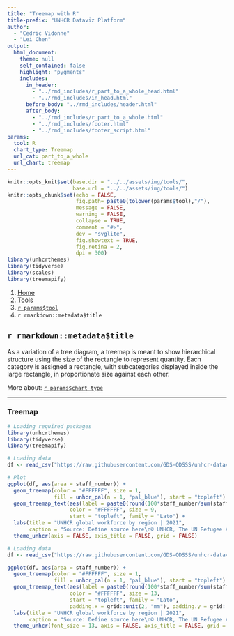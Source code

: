 ```yaml
---
title: "Treemap with R"
title-prefix: "UNHCR Dataviz Platform"
author:
  - "Cedric Vidonne"
  - "Lei Chen"
output:
  html_document:
    theme: null
    self_contained: false
    highlight: "pygments"
    includes:
      in_header:
        - "../rmd_includes/r_part_to_a_whole_head.html"
        - "../rmd_includes/in_head.html"
      before_body: "../rmd_includes/header.html"
      after_body:
        - "../rmd_includes/r_part_to_a_whole.html"
        - "../rmd_includes/footer.html"
        - "../rmd_includes/footer_script.html"
params:
  tool: R
  chart_type: Treemap
  url_cat: part_to_a_whole
  url_chart: treemap
---
```


```r
knitr::opts_knit$set(base.dir = "../../assets/img/tools/",
                     base.url = "../../assets/img/tools/")
knitr::opts_chunk$set(echo = FALSE,
                      fig.path= paste0(tolower(params$tool),"/"),
                      message = FALSE,
                      warning = FALSE,
                      collapse = TRUE,
                      comment = "#>",
                      dev = "svglite",
                      fig.showtext = TRUE,
                      fig.retina = 2,
                      dpi = 300)
library(unhcrthemes)
library(tidyverse)
library(scales)
library(treemapify)
```

<main id="tools" class="container mt-5">

<!-- Breadcrumb is filled automatically with the text from Title and Tool parameter in YAML --> 
<nav aria-label="breadcrumb">
    <ol class="breadcrumb">
        <li class="breadcrumb-item"><a href="../../">Home</a></li>
        <li class="breadcrumb-item"><a href="../">Tools</a></li>
        <li class="breadcrumb-item"><a href="../`r tolower(params$tool)`/">`r params$tool`</a></li>
        <li class="breadcrumb-item active" aria-current="page">`r rmarkdown::metadata$title`</li>
    </ol>
</nav>

<!-- Intro header --> 
<div class="my-5 text-center">

## `r rmarkdown::metadata$title`

<div class="row justify-content-center">
<div class="col-lg-8">

<!-- Only text to change below, the rest comes from the YAML --> 
As a variation of a tree diagram, a treemap is meant to show hierarchical structure using the size of the rectangle to represent quantity. Each category is assigned a rectangle, with subcategories displayed inside the large rectangle, in proportionate size against each other. 

More about: <a href="../../chart_gallery/`r params$url_cat`.html#`r params$url_chart`">`r params$chart_type`</a>

</div>
</div>
</div>


----

<!-- Beginning of section, should be preceded by hr (----) --> 
<section class="my-5">

### Treemap

<div class="row">

<!-- First column for large screen --> 
<div class="col-lg-6">

```r
# Loading required packages
library(unhcrthemes)
library(tidyverse)
library(treemapify)

# Loading data
df <- read_csv("https://raw.githubusercontent.com/GDS-ODSSS/unhcr-dataviz-platform/master/data/part_to_a_whole/treemap.csv")

# Plot
ggplot(df, aes(area = staff_number)) +
  geom_treemap(color = "#FFFFFF", size = 1,
               fill = unhcr_pal(n = 1, "pal_blue"), start = "topleft") +
  geom_treemap_text(aes(label = paste0(round(100*staff_number/sum(staff_number),1), "%\n", region)),
                    color = "#FFFFFF", size = 9,
                    start = "topleft", family = "Lato") +
  labs(title = "UNHCR global workforce by region | 2021",
       caption = "Source: Define source here\n© UNHCR, The UN Refugee Agency") +
  theme_unhcr(axis = FALSE, axis_title = FALSE, grid = FALSE)
```

</div>
<!-- End First column --->

<!-- Second column for large screen --> 
<div class="col-lg-6">


```r
# Loading data
df <- read_csv("https://raw.githubusercontent.com/GDS-ODSSS/unhcr-dataviz-platform/master/data/part_to_a_whole/treemap.csv")

ggplot(df, aes(area = staff_number)) +
  geom_treemap(color = "#FFFFFF", size = 1,
               fill = unhcr_pal(n = 1, "pal_blue"), start = "topleft") +
  geom_treemap_text(aes(label = paste0(round(100*staff_number/sum(staff_number),1), "%\n", region)),
                    color = "#FFFFFF", size = 13,
                    start = "topleft", family = "Lato",
                    padding.x = grid::unit(2, "mm"), padding.y = grid::unit(2, "mm")) +
  labs(title = "UNHCR global workforce by region | 2021",
       caption = "Source: Define source here\n© UNHCR, The UN Refugee Agency") +
  theme_unhcr(font_size = 13, axis = FALSE, axis_title = FALSE, grid = FALSE)
```

</div>
<!-- End Second column --->

</div>
</section>
<!-- End of section --->

<!-- To add sections just copy the whole code between the above section tag --->

</main>
